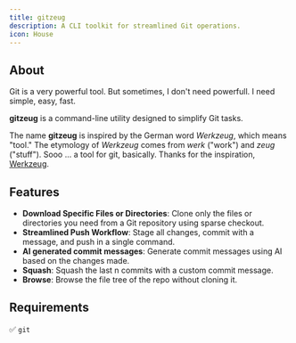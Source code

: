 ```yaml
---
title: gitzeug
description: A CLI toolkit for streamlined Git operations.
icon: House
---
```


## About
Git is a very powerful tool. But sometimes, I don't need powerfull. I need simple, easy, fast.

**gitzeug** is a command-line utility designed to simplify Git tasks.

The name **gitzeug** is inspired by the German word *Werkzeug*, which means "tool." The etymology of *Werkzeug* comes from *werk* ("work") and *zeug* ("stuff"). Sooo ... a tool for git, basically. Thanks for the inspiration, [Werkzeug](https://github.com/pallets/werkzeug).

## Features

- **Download Specific Files or Directories**: Clone only the files or directories you need from a Git repository using sparse checkout.
- **Streamlined Push Workflow**: Stage all changes, commit with a message, and push in a single command.
- **AI generated commit messages**: Generate commit messages using AI based on the changes made.
- **Squash**: Squash the last n commits with a custom commit message.
- **Browse**: Browse the file tree of the repo without cloning it.

## Requirements
✅ `git`
